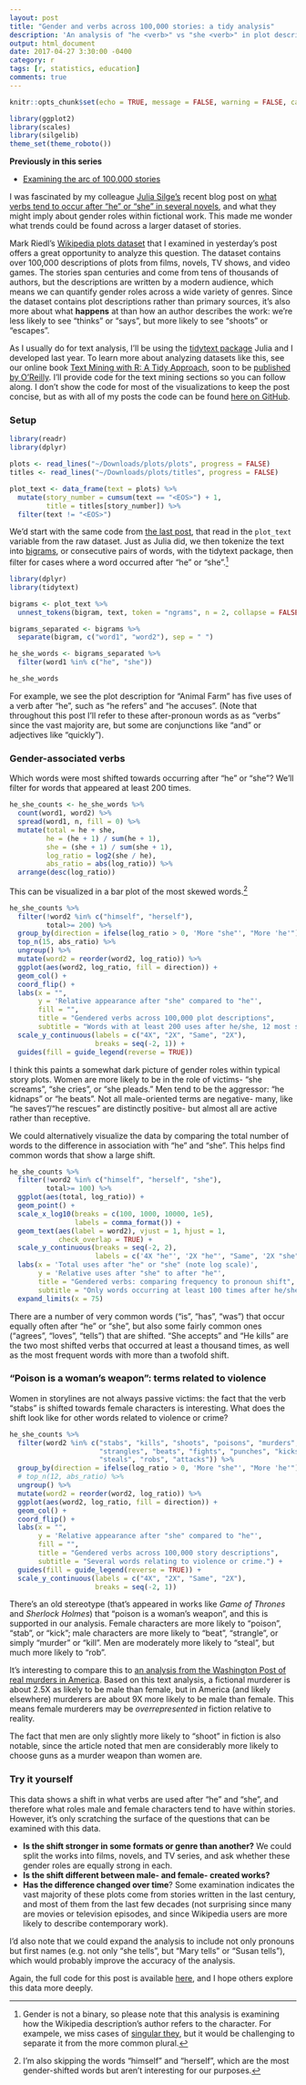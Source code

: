 ```yaml
---
layout: post
title: "Gender and verbs across 100,000 stories: a tidy analysis"
description: 'An analysis of "he <verb>" vs "she <verb>" in plot descriptions from Wikipedia.'
output: html_document
date: 2017-04-27 3:30:00 -0400
category: r
tags: [r, statistics, education]
comments: true
---
```


```r
knitr::opts_chunk$set(echo = TRUE, message = FALSE, warning = FALSE, cache = TRUE, cache.lazy = FALSE, dpi = 300)

library(ggplot2)
library(scales)
library(silgelib)
theme_set(theme_roboto())
```

**Previously in this series**

* [Examining the arc of 100,000 stories](http://varianceexplained.org/r/tidytext-plots/)

I was fascinated by my colleague [Julia Silge's](http://juliasilge.com/) recent blog post on [what verbs tend to occur after "he" or "she" in several novels](http://juliasilge.com/blog/Gender-Pronouns/), and what they might imply about gender roles within fictional work. This made me wonder what trends could be found across a larger dataset of stories.

Mark Riedl's [Wikipedia plots dataset](http://varianceexplained.org/r/tidytext-plots/) that I examined in yesterday's post offers a great opportunity to analyze this question. The dataset contains over 100,000 descriptions of plots from films, novels, TV shows, and video games. The stories span centuries and come from tens of thousands of authors, but the descriptions are written by a modern audience, which means we can quantify gender roles across a wide variety of genres. Since the dataset contains plot descriptions rather than primary sources, it's also more about what **happens** at  than how an author describes the work: we're less likely to see "thinks" or "says", but more likely to see "shoots" or "escapes".

As I usually do for text analysis, I'll be using the [tidytext package](https://github.com/juliasilge/tidytext) Julia and I developed last year. To learn more about analyzing datasets like this, see our online book [Text Mining with R: A Tidy Approach](http://tidytextmining.com/), soon to be [published by O'Reilly](https://www.amazon.com/Text-Mining-R-tidy-approach/dp/1491981652). I'll provide code for the text mining sections so you can follow along. I don't show the code for most of the visualizations to keep the post concise, but as with all of my posts the code can be found [here on GitHub](https://github.com/dgrtwo/dgrtwo.github.com/tree/master/_R/2017-04-27-tidytext-gender-plots.Rmd). 

### Setup

```r
library(readr)
library(dplyr)

plots <- read_lines("~/Downloads/plots/plots", progress = FALSE)
titles <- read_lines("~/Downloads/plots/titles", progress = FALSE)

plot_text <- data_frame(text = plots) %>%
  mutate(story_number = cumsum(text == "<EOS>") + 1,
         title = titles[story_number]) %>%
  filter(text != "<EOS>")
```

We'd start with the same code from [the last post](http://varianceexplained.org/r/tidytext-plots/), that read in the `plot_text` variable from the raw dataset. Just as Julia did, we then tokenize the text into [bigrams](http://tidytextmining.com/ngrams.html), or consecutive pairs of words, with the tidytext package, then filter for cases where a word occurred after "he" or "she".[^binary]

```r
library(dplyr)
library(tidytext)

bigrams <- plot_text %>%
  unnest_tokens(bigram, text, token = "ngrams", n = 2, collapse = FALSE)

bigrams_separated <- bigrams %>%
  separate(bigram, c("word1", "word2"), sep = " ")
```

```r
he_she_words <- bigrams_separated %>%
  filter(word1 %in% c("he", "she"))

he_she_words
```

For example, we see the plot description for "Animal Farm" has five uses of a verb after "he", such as "he refers" and "he accuses". (Note that throughout this post I'll refer to these after-pronoun words as as "verbs" since the vast majority are, but some are conjunctions like "and" or adjectives like "quickly").

### Gender-associated verbs

Which words were most shifted towards occurring after "he" or "she"? We'll filter for words that appeared at least 200 times.

```r
he_she_counts <- he_she_words %>%
  count(word1, word2) %>%
  spread(word1, n, fill = 0) %>%
  mutate(total = he + she,
         he = (he + 1) / sum(he + 1),
         she = (she + 1) / sum(she + 1),
         log_ratio = log2(she / he),
         abs_ratio = abs(log_ratio)) %>%
  arrange(desc(log_ratio))
```

This can be visualized in a bar plot of the most skewed words.[^himself]

```r
he_she_counts %>%
  filter(!word2 %in% c("himself", "herself"),
         total>= 200) %>%
  group_by(direction = ifelse(log_ratio > 0, 'More "she"', "More 'he'")) %>%
  top_n(15, abs_ratio) %>%
  ungroup() %>%
  mutate(word2 = reorder(word2, log_ratio)) %>%
  ggplot(aes(word2, log_ratio, fill = direction)) +
  geom_col() +
  coord_flip() +
  labs(x = "",
       y = 'Relative appearance after "she" compared to "he"',
       fill = "",
       title = "Gendered verbs across 100,000 plot descriptions",
       subtitle = "Words with at least 200 uses after he/she, 12 most skewed in each direction.") +
  scale_y_continuous(labels = c("4X", "2X", "Same", "2X"),
                     breaks = seq(-2, 1)) +
  guides(fill = guide_legend(reverse = TRUE))
```

I think this paints a somewhat dark picture of gender roles within typical story plots. Women are more likely to be in the role of victims- "she screams", "she cries", or "she pleads." Men tend to be the aggressor: "he kidnaps" or "he beats". Not all male-oriented terms are negative- many, like "he saves"/"he rescues" are distinctly positive- but almost all are active rather than receptive.

We could alternatively visualize the data by comparing the total number of words to the difference in association with "he" and "she". This helps find common words that show a large shift.

```r
he_she_counts %>%
  filter(!word2 %in% c("himself", "herself", "she"),
         total>= 100) %>%
  ggplot(aes(total, log_ratio)) +
  geom_point() +
  scale_x_log10(breaks = c(100, 1000, 10000, 1e5),
                labels = comma_format()) +
  geom_text(aes(label = word2), vjust = 1, hjust = 1,
            check_overlap = TRUE) +
  scale_y_continuous(breaks = seq(-2, 2),
                     labels = c('4X "he"', '2X "he"', "Same", '2X "she"', '4X "she"')) +
  labs(x = 'Total uses after "he" or "she" (note log scale)',
       y = 'Relative uses after "she" to after "he"',
       title = "Gendered verbs: comparing frequency to pronoun shift",
       subtitle = "Only words occurring at least 100 times after he/she. Overlapping labels were removed.") +
  expand_limits(x = 75)
```

There are a number of very common words ("is", "has", "was") that occur equally often after "he" or "she", but also some fairly common ones ("agrees", "loves", "tells") that are shifted. "She accepts" and "He kills" are the two most shifted verbs that occurred at least a thousand times, as well as the most frequent words with more than a twofold shift.

### "Poison is a woman's weapon": terms related to violence

Women in storylines are not always passive victims: the fact that the verb "stabs" is shifted towards female characters is interesting. What does the shift look like for other words related to violence or crime?

```r
he_she_counts %>%
  filter(word2 %in% c("stabs", "kills", "shoots", "poisons", "murders",
                      "strangles", "beats", "fights", "punches", "kicks",
                      "steals", "robs", "attacks")) %>%
  group_by(direction = ifelse(log_ratio > 0, 'More "she"', "More 'he'")) %>%
  # top_n(12, abs_ratio) %>%
  ungroup() %>%
  mutate(word2 = reorder(word2, log_ratio)) %>%
  ggplot(aes(word2, log_ratio, fill = direction)) +
  geom_col() +
  coord_flip() +
  labs(x = "",
       y = 'Relative appearance after "she" compared to "he"',
       fill = "",
       title = "Gendered verbs across 100,000 story descriptions",
       subtitle = "Several words relating to violence or crime.") +
  guides(fill = guide_legend(reverse = TRUE)) +
  scale_y_continuous(labels = c("4X", "2X", "Same", "2X"),
                     breaks = seq(-2, 1))
```

There's an old stereotype (that's appeared in works like *Game of Thrones* and *Sherlock Holmes*) that "poison is a woman's weapon", and this is supported in our analysis. Female characters are more likely to "poison", "stab", or "kick"; male characters are more likely to "beat", "strangle", or simply "murder" or "kill". Men are moderately more likely to "steal", but much more likely to "rob".

It's interesting to compare this to [an analysis from the Washington Post of real murders in America](https://www.washingtonpost.com/news/wonk/wp/2015/05/07/poison-is-a-womans-weapon/). Based on this text analysis, a fictional murderer is about 2.5X as likely to be male than female, but in America (and likely elsewhere) murderers are about 9X more likely to be male than female. This means female murderers may be *overrepresented* in fiction relative to reality.

The fact that men are only slightly more likely to "shoot" in fiction is also notable, since the article noted that men are considerably more likely to choose guns as a murder weapon than women are.

### Try it yourself

This data shows a shift in what verbs are used after "he" and "she", and therefore what roles male and female characters tend to have within stories. However, it's only scratching the surface of the questions that can be examined with this data.

* **Is the shift stronger in some formats or genre than another?** We could split the works into films, novels, and TV series, and ask whether these gender roles are equally strong in each.
* **Is the shift different between male- and female- created works?**
* **Has the difference changed over time**? Some examination indicates the vast majority of these plots come from stories written in the last century, and most of them from the last few decades (not surprising since many are movies or television episodes, and since Wikipedia users are more likely to describe contemporary work).

I'd also note that we could expand the analysis to include not only pronouns but first names (e.g. not only "she tells", but "Mary tells" or "Susan tells"), which would probably improve the accuracy of the analysis.

Again, the full code for this post is available [here](https://github.com/dgrtwo/dgrtwo.github.com/blob/master/_R/2017-04-27-tidytext-gender-plots.Rmd), and I hope others explore this data more deeply.

[^binary]: Gender is not a binary, so please note that this analysis is examining how the Wikipedia description's author refers to the character. For exampele, we miss cases of [singular they](https://en.wikipedia.org/wiki/Gender-neutral_language), but it would be challenging to separate it from the more common plural.
[^himself]: I'm also skipping the words "himself" and "herself", which are the most gender-shifted words but aren't interesting for our purposes.